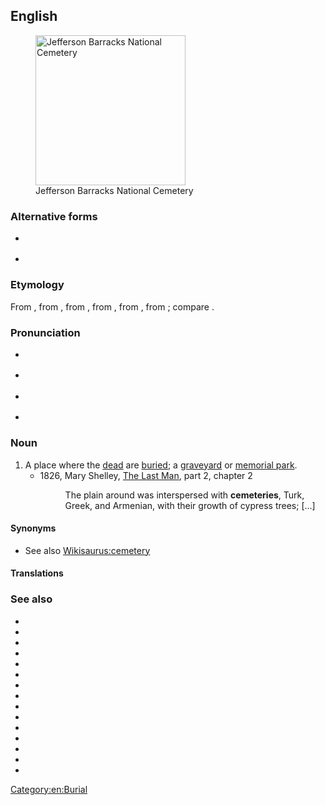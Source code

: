 ==English==
{{wikipedia}}
[[Image:Jefferson Barracks National Cemetery.JPG|thumb|240px|Jefferson Barracks National Cemetery]]

===Alternative forms===
* {{l|en|cœmeterium}} {{qualifier|history}}
* {{l|en|cœmetery}} {{qualifier|archaic}}

===Etymology===
From {{etyl|enm|en}} {{m|enm|cimiterie}}, from {{etyl|fro|en}} {{m|fro|cimitiere}}, from {{etyl|ML.|en}} {{m|la|cimitērium}}, from {{etyl|LL.|en}} {{m|la|coemētērium}}, from {{etyl|grc|en}} {{m|grc|κοιμητήριον}}, from {{m|grc|κοιμάω||I put to sleep}}; compare {{m|en|cœmeterium}}.

===Pronunciation===
* {{a|UK}} {{IPA|/ˈsɛ.mə.ˌtɹi/|lang=en}}
* {{a|US}} {{IPA|/ˈsɛ.mə.ˌtɛ.ɹi/|lang=en}}
* {{a|AAVE}} {{IPA|[ˈsɪ.mə.ˌtɛ.ɪ]|lang=en}}
* {{audio|En-us-cemetery.ogg|Audio (US)|lang=en}}

===Noun===
{{en-noun|cemeteries}}

# A place where the [[dead]] are [[buried]]; a [[graveyard]] or [[memorial park]].
#* 1826, Mary Shelley, [[w|The Last Man]], part 2, chapter 2
#*: The plain around was interspersed with '''cemeteries''', Turk, Greek, and Armenian, with their growth of cypress trees; [...]

====Synonyms====
* See also [[Wikisaurus:cemetery]]

====Translations====
{{trans-see|a place where the dead are buried|graveyard}}

===See also===
* {{l|en|catacomb}}
* {{l|en|churchyard}}
* {{l|en|charnel house}}
* {{l|en|columbarium}}
* {{l|en|crypt}}
* {{l|en|graveyard}}
* {{l|en|mausoleum}}
* {{l|en|morgue}}
* {{l|en|mortuary}}
* {{l|en|necropolis}}
* {{l|en|ossuary}}
* {{l|en|reliquary}}
* {{l|en|sepulchre}}
* {{l|en|tombstone}}
* {{l|en|tumulus}}

[[Category:en:Burial]]